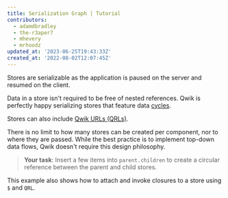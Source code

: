 ```yaml
---
title: Serialization Graph | Tutorial
contributors:
  - adamdbradley
  - the-r3aper7
  - mhevery
  - mrhoodz
updated_at: '2023-06-25T19:43:33Z'
created_at: '2022-08-02T12:07:45Z'
---
```


Stores are serializable as the application is paused on the server and resumed on the client.

Data in a store isn't required to be free of nested references. Qwik is perfectly happy serializing stores that feature data [cycles](https://wikipedia.org/wiki/Directed_acyclic_graph).

Stores can also include [Qwik URLs (QRLs)](../../../docs/(qwik)/advanced/qrl/index.mdx).

There is no limit to how many stores can be created per component, nor to where they are passed. While the best practice is to implement top-down data flows, Qwik doesn't require this design philosophy.

> **Your task**: Insert a few items into `parent.children` to create a circular reference between the parent and child stores.

This example also shows how to attach and invoke closures to a store using `$` and `QRL`.

